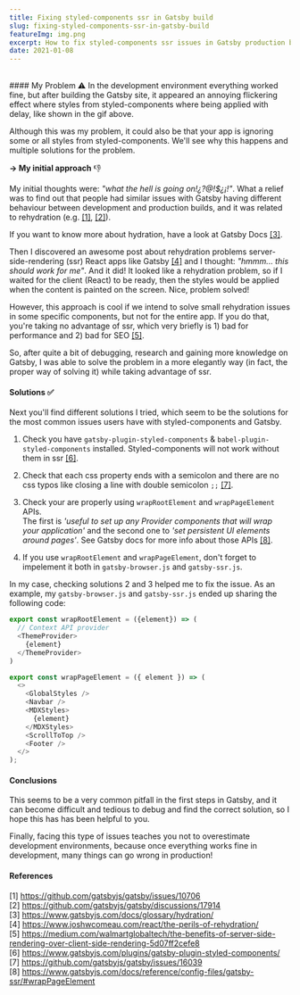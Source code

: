 ```yaml
---
title: Fixing styled-components ssr in Gatsby build
slug: fixing-styled-components-ssr-in-gatsby-build
featureImg: img.png
excerpt: How to fix styled-components ssr issues in Gatsby production build.
date: 2021-01-08
---
```

<br />
#### My Problem ⚠️
In the development environment everything worked fine, but after building the Gatsby site, it appeared an annoying flickering effect where styles from styled-components where being applied with delay, like shown in the gif above.
<!-- The problem becomes more annoying if the user has bad internet connection (replicated slowing down network speed in chrome devtools). -->

Although this was my problem, it could also be that your app is ignoring some or all styles from styled-components. 
We'll see why this happens and multiple solutions for the problem.

**&rarr; My initial approach** 👎<br />

My initial thoughts were: *"what the hell is going on!¿?@!$¿¡!"*.
What a relief was to find out that people had similar issues with Gatsby having different behaviour 
between development and production builds, and it was related to rehydration (e.g. [[1]](https://github.com/gatsbyjs/gatsby/issues/10706), [[2]](https://github.com/gatsbyjs/gatsby/discussions/17914)).

If you want to know more about hydration, have a look at Gatsby Docs [[3]](https://www.gatsbyjs.com/docs/glossary/hydration/).

Then I discovered an awesome post about rehydration problems server-side-rendering (ssr) React apps like Gatsby 
[[4]](https://www.joshwcomeau.com/react/the-perils-of-rehydration/) and I thought: *"hmmm... this should work for me"*. And it did!
It looked like a rehydration problem, so if I waited for the client (React) to be ready, then the styles would be 
applied when the content is painted on the screen. Nice, problem solved!

However, this approach is cool if we intend to solve small rehydration issues in some specific components, but not for the entire app.
If you do that, you're taking no advantage of ssr, which very briefly is 1) bad for performance and 2) bad for SEO [[5]](https://medium.com/walmartglobaltech/the-benefits-of-server-side-rendering-over-client-side-rendering-5d07ff2cefe8).

So, after quite a bit of debugging, research and gaining more knowledge on Gatsby, I was able to 
solve the problem in a more elegantly way (in fact, the proper way of solving it) while taking advantage of ssr.

#### Solutions ✅
Next you'll find different solutions I tried, which seem to be the solutions for the most common issues users have with styled-components and Gatsby.

1. Check you have `gatsby-plugin-styled-components` & `babel-plugin-styled-components` installed. Styled-components will not work without them in ssr [[6]](https://www.gatsbyjs.com/plugins/gatsby-plugin-styled-components/).<br />

2. Check that each css property ends with a semicolon and there are no css typos like closing a line 
with double semicolon `;;` [[7]](https://github.com/gatsbyjs/gatsby/issues/16039). 

3. Check your are properly using `wrapRootElement` and `wrapPageElement` APIs.<br />
The first is *'useful to set up any Provider components that will wrap 
your application'* and the second one to *'set persistent UI elements around pages'*. See Gatsby docs for more info about those APIs [[8]](https://www.gatsbyjs.com/docs/reference/config-files/gatsby-ssr/#wrapPageElement).

4. If you use `wrapRootElement` and `wrapPageElement`, don't forget to impelement it both in `gatsby-browser.js` and `gatsby-ssr.js`.<br />

In my case, checking solutions 2 and 3 helped me to fix the issue. As an example, my `gatsby-browser.js` and `gatsby-ssr.js` ended up sharing the following code:

```javascript
export const wrapRootElement = ({element}) => (
  // Context API provider
  <ThemeProvider>
    {element}
  </ThemeProvider>
)

export const wrapPageElement = ({ element }) => (
  <>
    <GlobalStyles />
    <Navbar />
    <MDXStyles>
      {element}
    </MDXStyles>
    <ScrollToTop />
    <Footer />
  </>
);
```

#### Conclusions
This seems to be a very common pitfall in the first steps in Gatsby, and it can become difficult and tedious to debug and find the correct solution, so I hope this has has been helpful to you.

Finally, facing this type of issues teaches you not to overestimate development environments, because once everything works fine in development, many things can go wrong in production!

#### References
[1] https://github.com/gatsbyjs/gatsby/issues/10706<br />
[2] https://github.com/gatsbyjs/gatsby/discussions/17914<br />
[3] https://www.gatsbyjs.com/docs/glossary/hydration/<br />
[4] https://www.joshwcomeau.com/react/the-perils-of-rehydration/<br />
[5] https://medium.com/walmartglobaltech/the-benefits-of-server-side-rendering-over-client-side-rendering-5d07ff2cefe8<br />
[6] https://www.gatsbyjs.com/plugins/gatsby-plugin-styled-components/<br />
[7] https://github.com/gatsbyjs/gatsby/issues/16039<br />
[8] https://www.gatsbyjs.com/docs/reference/config-files/gatsby-ssr/#wrapPageElement


